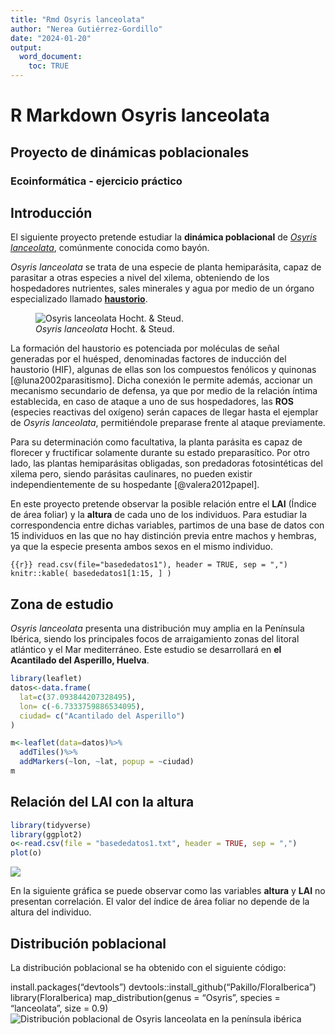 ```yaml
---
title: "Rmd Osyris lanceolata"
author: "Nerea Gutiérrez-Gordillo"
date: "2024-01-20"
output:
  word_document:
    toc: TRUE
---
```


\pagebreak

# R Markdown Osyris lanceolata

## Proyecto de dinámicas poblacionales

### Ecoinformática - ejercicio práctico

## Introducción

El siguiente proyecto pretende estudiar la **dinámica poblacional** de [*Osyris lanceolata*](https://www.gbif.org/es/species/7473922), comúnmente conocida como bayón.

*Osyris lanceolata* se trata de una especie de planta hemiparásita, capaz de parasitar a otras especies a nivel del xilema, obteniendo de los hospedadores nutrientes, sales minerales y agua por medio de un órgano especializado llamado [**haustorio**](https://idus.us.es/handle/11441/53565).

![*Osyris lanceolata* Hocht. & Steud.](imagen%20osyris%20lanceolata.png){withd="60%"}

La formación del haustorio es potenciada por moléculas de señal generadas por el huésped, denominadas factores de inducción del haustorio (HIF), algunas de ellas son los compuestos fenólicos y quinonas [@luna2002parasitismo]. Dicha conexión le permite además, accionar un mecanismo secundario de defensa, ya que por medio de la relación íntima establecida, en caso de ataque a uno de sus hospedadores, las **ROS** (especies reactivas del oxígeno) serán capaces de llegar hasta el ejemplar de *Osyris lanceolata*, permitiéndole preparase frente al ataque previamente.

Para su determinación como facultativa, la planta parásita es capaz de florecer y fructificar solamente durante su estado preparasítico. Por otro lado, las plantas hemiparásitas obligadas, son predadoras fotosintéticas del xilema pero, siendo parásitas caulinares, no pueden existir independientemente de su hospedante [@valera2012papel].

En este proyecto pretende observar la posible relación entre el **LAI** (Índice de área foliar) y la **altura** de cada uno de los individuos. Para estudiar la correspondencia entre dichas variables, partimos de una base de datos con 15 individuos en las que no hay distinción previa entre machos y hembras, ya que la especie presenta ambos sexos en el mismo individuo.

```{{r}}
read.csv(file="basededatos1"), header = TRUE, sep = ",")
knitr::kable(
basededatos1[1:15, ]
)
```

## Zona de estudio

*Osyris lanceolata* presenta una distribución muy amplia en la Península Ibérica, siendo los principales focos de arraigamiento zonas del litoral atlántico y el Mar mediterráneo. Este estudio se desarrollará en **el Acantilado del Asperillo, Huelva**.

```r
library(leaflet)
datos<-data.frame(
  lat=c(37.093844207328495),
  lon= c(-6.7333759886534095),
  ciudad= c("Acantilado del Asperillo")
)

m<-leaflet(data=datos)%>%
  addTiles()%>%
  addMarkers(~lon, ~lat, popup = ~ciudad)
m
```

## Relación del LAI con la altura

```r
library(tidyverse)
library(ggplot2)
o<-read.csv(file = "basededatos1.txt", header = TRUE, sep = ",")
plot(o)
```

![](Plot_LAI_Altura.png)

En la siguiente gráfica se puede observar como las variables **altura** y **LAI** no presentan correlación. El valor del índice de área foliar no depende de la altura del individuo.

## Distribución poblacional
La distribución poblacional se ha obtenido con el siguiente código:

install.packages("devtools")
devtools::install_github("Pakillo/FloraIberica")
library(FloraIberica)
map_distribution(genus = "Osyris", species = "lanceolata", size = 0.9)
![Distribución poblacional de *Osyris lanceolata* en la península ibérica](Rplot.png)
